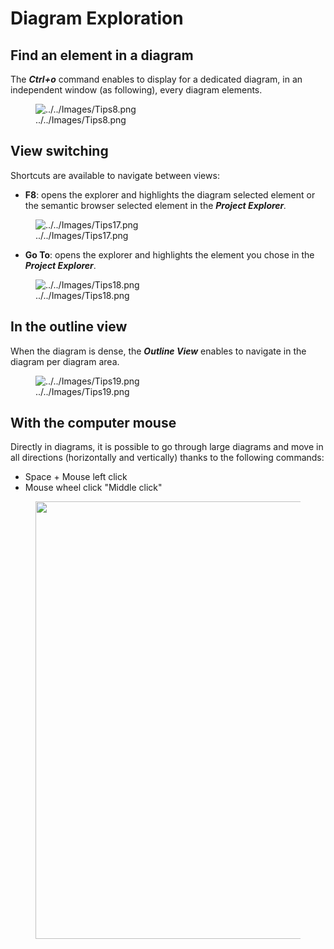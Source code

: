 =Diagram Exploration=
==Find an element in a diagram==

The '''''Ctrl+o''''' command enables to display for a dedicated diagram, in an independent window (as following), every diagram elements.

[[Image:../../Images/Tips8.png]]

==View switching==

Shortcuts are available to navigate between views:

* '''F8''': opens the explorer and highlights the diagram selected element or the semantic browser selected element in the '''''Project Explorer'''.''

[[Image:../../Images/Tips17.png]]

* '''Go To''': opens the explorer and highlights the element you chose in the '''''Project Explorer'''''.

[[Image:../../Images/Tips18.png]]

==In the outline view==

When the diagram is dense, the '''''Outline View''''' enables to navigate in the diagram per diagram area. 

[[Image:../../Images/Tips19.png]]

==With the computer mouse==

Directly in diagrams, it is possible to go through large diagrams and move in all directions (horizontally and vertically) thanks to the following commands:

* Space + Mouse left click 
* Mouse wheel click "Middle click"

[[File:../../Images/Tips72.png|thumbnail|700px|]]
